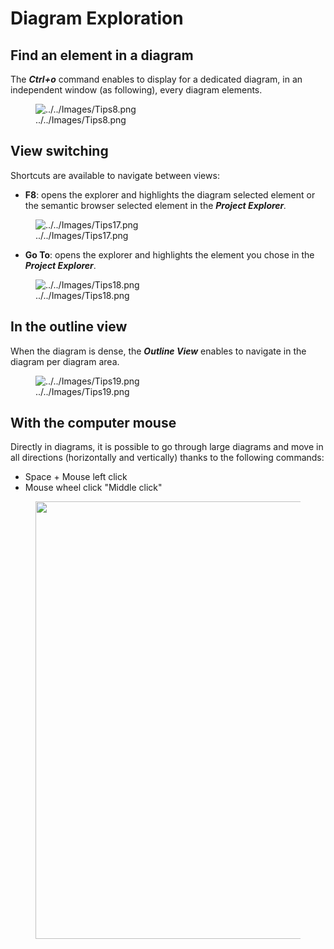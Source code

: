 =Diagram Exploration=
==Find an element in a diagram==

The '''''Ctrl+o''''' command enables to display for a dedicated diagram, in an independent window (as following), every diagram elements.

[[Image:../../Images/Tips8.png]]

==View switching==

Shortcuts are available to navigate between views:

* '''F8''': opens the explorer and highlights the diagram selected element or the semantic browser selected element in the '''''Project Explorer'''.''

[[Image:../../Images/Tips17.png]]

* '''Go To''': opens the explorer and highlights the element you chose in the '''''Project Explorer'''''.

[[Image:../../Images/Tips18.png]]

==In the outline view==

When the diagram is dense, the '''''Outline View''''' enables to navigate in the diagram per diagram area. 

[[Image:../../Images/Tips19.png]]

==With the computer mouse==

Directly in diagrams, it is possible to go through large diagrams and move in all directions (horizontally and vertically) thanks to the following commands:

* Space + Mouse left click 
* Mouse wheel click "Middle click"

[[File:../../Images/Tips72.png|thumbnail|700px|]]
